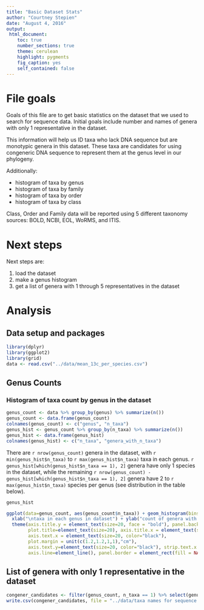 ```yaml
---
title: "Basic Dataset Stats"
author: "Courtney Stepien"
date: "August 4, 2016"
output: 
 html_document:
    toc: true
    number_sections: true
    theme: cerulean
    highlight: pygments
    fig_caption: yes
    self_contained: false
---
```


# File goals

Goals of this file are to get basic statistics on the dataset that we used to search for sequence data. Initial goals include number and names of genera with only 1 representative in the dataset.

This information will help us ID taxa who lack DNA sequence but are monotypic genera in this dataset. These taxa are candidates for using congeneric DNA sequence to represent them at the genus level in our phylogeny. 

Additionally:

* histogram of taxa by genus
* histogram of taxa by family
* histogram of taxa by order
* histogram of taxa by class

Class, Order and Family data will be reported using 5 different taxonomy sources: BOLD, NCBI, EOL, WoRMS, and ITIS.

# Next steps

Next steps are:

1. load the dataset
2. make a genus histogram
3. get a list of genera with 1 through 5 representatives in the dataset

# Analysis

## Data setup and packages

```r
library(dplyr)
library(ggplot2)
library(grid)
data <- read.csv("../data/mean_13c_per_species.csv")
```

## Genus Counts

### Histogram of taxa count by genus in the dataset
```r
genus_count <- data %>% group_by(genus) %>% summarize(n())
genus_count <- data.frame(genus_count)
colnames(genus_count) <- c("genus", "n_taxa")
genus_hist <- genus_count %>% group_by(n_taxa) %>% summarize(n())
genus_hist <- data.frame(genus_hist)
colnames(genus_hist) <- c("n_taxa", "genera_with_n_taxa")
```

There are `r nrow(genus_count)` genera in the dataset, with `r min(genus_hist$n_taxa)` to `r max(genus_hist$n_taxa)` taxa in each genus. `r genus_hist[which(genus_hist$n_taxa == 1), 2]` genera have only 1 species in the dataset, while the remaining `r nrow(genus_count) - genus_hist[which(genus_hist$n_taxa == 1), 2]` genera have 2 to `r max(genus_hist$n_taxa)` species per genus (see distribution in the table below).

```r
genus_hist
```

```r
ggplot(data=genus_count, aes(genus_count$n_taxa)) + geom_histogram(bins = max(genus_count$n_taxa), binwidth = 1) +
  xlab("\ntaxa in each genus in dataset") + ylab("count of genera with x taxa (in dataset)") +
  theme(axis.title.y = element_text(size=20, face = "bold"), panel.background = element_blank(), 
        plot.title=element_text(size=20), axis.title.x = element_text(size=20, face = "bold"), 
        axis.text.x = element_text(size=20, color="black"), 
        plot.margin = unit(c(1.2,1.2,1,1),"cm"), 
        axis.text.y=element_text(size=20, color="black"), strip.text.x = element_text(size = 20), 
        axis.line=element_line(), panel.border = element_rect(fill = NA, color = "black"))
```

## List of genera with only 1 representative in the dataset

```r
congener_candidates <- filter(genus_count, n_taxa == 1) %>% select(genus)
write.csv(congener_candidates, file = "../data/taxa names for sequence search/congener_candidates.csv", row.names = FALSE)
```